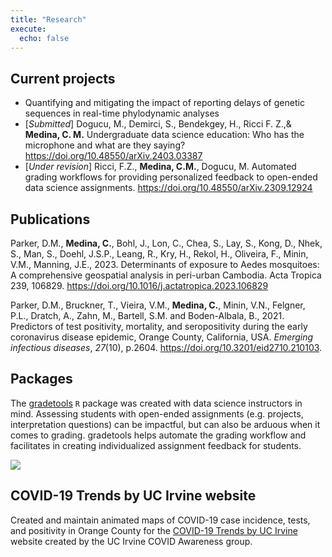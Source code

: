 ```yaml
---
title: "Research"
execute: 
  echo: false
---
```


## Current projects

- Quantifying and mitigating the impact of reporting delays of genetic sequences in real-time phylodynamic analyses
- \[*Submitted*\] Dogucu, M., Demirci, S., Bendekgey, H., Ricci F. Z.,& **Medina, C. M.** Undergraduate data science education: Who has the microphone and what are they saying? <https://doi.org/10.48550/arXiv.2403.03387>
- \[*Under revision*\] Ricci, F.Z., **Medina, C.M.**, Dogucu, M.
Automated grading workflows for providing personalized feedback to open-ended data science assignments.
<https://doi.org/10.48550/arXiv.2309.12924>

## Publications

Parker, D.M., **Medina, C.**, Bohl, J., Lon, C., Chea, S., Lay, S., Kong, D., Nhek, S., Man, S., Doehl, J.S.P., Leang, R., Kry, H., Rekol, H., Oliveira, F., Minin, V.M., Manning, J.E., 2023.
Determinants of exposure to Aedes mosquitoes: A comprehensive geospatial analysis in peri-urban Cambodia.
Acta Tropica 239, 106829.
<https://doi.org/10.1016/j.actatropica.2023.106829>

Parker, D.M., Bruckner, T., Vieira, V.M., **Medina, C.**, Minin, V.N., Felgner, P.L., Dratch, A., Zahn, M., Bartell, S.M.
and Boden-Albala, B., 2021.
Predictors of test positivity, mortality, and seropositivity during the early coronavirus disease epidemic, Orange County, California, USA. *Emerging infectious diseases*, *27*(10), p.2604.
<https://doi.org/10.3201/eid2710.210103>.

## Packages

The [gradetools](https://federicazoe.github.io/gradetools/) `R` package was created with data science instructors in mind.
Assessing students with open-ended assignments (e.g. projects, interpretation questions) can be impactful, but can also be arduous when it comes to grading.
gradetools helps automate the grading workflow and facilitates in creating individualized assignment feedback for students.

::: column-margin
![](images/gradetools-logo.png)
:::

## COVID-19 Trends by UC Irvine website

Created and maintain animated maps of COVID-19 case incidence, tests, and positivity in Orange County for the [COVID-19 Trends by UC Irvine](https://www.stat.uci.edu/covid19/) website created by the UC Irvine COVID Awareness group.

